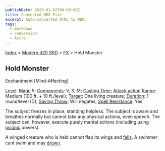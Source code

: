 ```yaml
---
publishDate: 2023-01-02T00:00:00Z
title: Converted MDX File
excerpt: Auto-converted HTML to MDX.
tags:
  - markdown
  - conversion
  - Astro
---
```


[Index](-index) > [Modern d20 SRD](modern-d20-srd-index) > [FX](modern-d20-srd-fx-index) > Hold Monster

## Hold Monster

Enchantment [Mind-Affecting]

[Level](modern-d20-srd-fx-level): [Mage](modern-d20-srd-classes-advanced-mage) 5; [Components](modern-d20-srd-fx-components): V, S, M; [Casting Time](modern-d20-srd-fx-casting-time); [Attack action](modern-d20-srd-combat-attack-actions) [Range](modern-d20-srd-fx-range): Medium (100 ft. + 10 ft./level); [Target](modern-d20-srd-fx-target): One living creature; [Duration](modern-d20-srd-fx-duration): 1 round/level (D); [Saving Throw](modern-d20-srd-basics-saving-throws): Will negates; [Spell Resistance](modern-d20-srd-special-abilities-spell-resistance): Yes

The subject freezes in place, standing helpless. The subject is aware and breathes normally but cannot take any physical actions, even speech. The subject can, however, execute purely mental actions (including using [psionic](modern-d20-srd-psionics-index) powers).

A winged creature who is held cannot flap its wings and [falls](modern-d20-srd-environment-hazards-falling). A swimmer cant swim and may [drown](modern-d20-srd-environment-hazards-suffocation-drowning).
